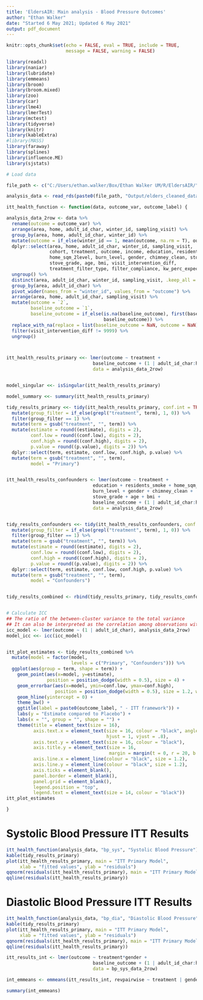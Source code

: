```yaml
---
title: 'EldersAIR: Main analysis - Blood Pressure Outcomes'
author: "Ethan Walker"
date: "Started 6 May 2021; Updated 6 May 2021"
output: pdf_document
---
```


```r
knitr::opts_chunk$set(echo = FALSE, eval = TRUE, include = TRUE,
                      message = FALSE, warning = FALSE)
```

```r
library(readxl)
library(naniar)
library(lubridate)
library(emmeans)
library(broom)
library(broom.mixed)
library(zoo)
library(car)
library(lme4)
library(lmerTest)
library(mctest)
library(tidyverse)
library(knitr)
library(kableExtra)
#library(MASS)
library(faraway)
library(splines)
library(influence.ME)
library(sjstats)
```

```r
# Load data

file_path <- c("C:/Users/ethan.walker/Box/Ethan Walker UM/R/EldersAIR/")

analysis_data <- read_rds(paste0(file_path, "Output/elders_cleaned_dataset_by_visit.rds")) 
```


```r
itt_health_function <- function(data, outcome_var, outcome_label) {

analysis_data_2row <- data %>% 
  rename(outcome = outcome_var) %>%  
  arrange(area, home, adult_id_char, winter_id, sampling_visit) %>% 
  group_by(area, home, adult_id_char, winter_id) %>% 
  mutate(outcome = if_else(winter_id == 1, mean(outcome, na.rm = T), outcome)) %>% 
  dplyr::select(area, home, adult_id_char, winter_id, sampling_visit, 
                cohort, treatment, outcome, income, education, residents_smoke, 
                home_sqm_2level, burn_level, gender, chimney_clean, stove_age, 
                stove_grade, age, bmi, visit_intervention_diff,
                treatment_filter_type, filter_compliance, kw_perc_expected) %>% 
  ungroup() %>% 
  distinct(area, adult_id_char, winter_id, sampling_visit, .keep_all = T) %>% 
  group_by(area, adult_id_char) %>% 
  pivot_wider(names_from = "winter_id", values_from = "outcome") %>% 
  arrange(area, home, adult_id_char, sampling_visit) %>% 
  mutate(outcome = `2`,
         baseline_outcome = `1`,
         baseline_outcome = if_else(is.na(baseline_outcome), first(baseline_outcome),
                                    baseline_outcome)) %>% 
  replace_with_na(replace = list(baseline_outcome = NaN, outcome = NaN)) %>% 
  filter(visit_intervention_diff != 9999) %>% 
  ungroup()



itt_health_results_primary <<- lmer(outcome ~ treatment +
                                baseline_outcome + (1 | adult_id_char:home:cohort:area), 
                                data = analysis_data_2row)


model_singular <<- isSingular(itt_health_results_primary)

model_summary <<- summary(itt_health_results_primary)

tidy_results_primary <<- tidy(itt_health_results_primary, conf.int = TRUE) %>% 
  mutate(group_filter = if_else(grepl("treatment", term), 1, 0)) %>% 
  filter(group_filter == 1) %>% 
  mutate(term = gsub("treatment", "", term)) %>% 
  mutate(estimate = round((estimate), digits = 2),
         conf.low = round((conf.low), digits = 2),
         conf.high = round((conf.high), digits = 2),
         p.value = round((p.value), digits = 2)) %>% 
  dplyr::select(term, estimate, conf.low, conf.high, p.value) %>% 
  mutate(term = gsub("treatment", "", term),
         model = "Primary") 


itt_health_results_confounders <- lmer(outcome ~ treatment + 
                                education + residents_smoke + home_sqm_2level +
                                burn_level + gender + chimney_clean + 
                                stove_grade + age + bmi + 
                                baseline_outcome + (1 | adult_id_char:home:cohort:area), 
                                data = analysis_data_2row)


tidy_results_confounders <<- tidy(itt_health_results_confounders, conf.int = TRUE) %>% 
  mutate(group_filter = if_else(grepl("treatment", term), 1, 0)) %>% 
  filter(group_filter == 1) %>% 
  mutate(term = gsub("treatment", "", term)) %>% 
  mutate(estimate = round((estimate), digits = 2),
         conf.low = round((conf.low), digits = 2),
         conf.high = round((conf.high), digits = 2),
         p.value = round((p.value), digits = 2)) %>% 
  dplyr::select(term, estimate, conf.low, conf.high, p.value) %>% 
  mutate(term = gsub("treatment", "", term),
         model = "Confounders") 


tidy_results_combined <- rbind(tidy_results_primary, tidy_results_confounders)


# Calculate ICC
## The ratio of the between-cluster variance to the total variance
## It can also be interpreted as the correlation among observations within the same cluster
icc_model <- lmer(outcome ~ (1 | adult_id_char), analysis_data_2row)
model_icc <<- icc(icc_model)


itt_plot_estimates <- tidy_results_combined %>%
  mutate(model = factor(model,
                        levels = c("Primary", "Confounders"))) %>% 
  ggplot(aes(group = term, shape = term)) +
    geom_point(aes(x=model, y=estimate), 
               position = position_dodge(width = 0.5), size = 4) +
    geom_errorbar(aes(x=model, ymin=conf.low, ymax=conf.high), 
                  position = position_dodge(width = 0.5), size = 1.2, width = 0.5) +
    geom_hline(yintercept = 0) +
    theme_bw() +  
    ggtitle(label = paste0(outcome_label, " - ITT framework")) +
    labs(y = "Estimate compared to Placebo") +
    labs(x = "", group = "", shape = "") +
    theme(title = element_text(size = 16), 
          axis.text.x = element_text(size = 16, colour = "black", angle = 45,
                                     hjust = 1, vjust = .8),
          axis.text.y = element_text(size = 16, colour = "black"),
          axis.title.y = element_text(size = 16,
                                      margin = margin(t = 0, r = 20, b = 0, l = 0)),
          axis.line.x = element_line(colour = "black", size = 1.2), 
          axis.line.y = element_line(colour = "black", size = 1.2), 
          axis.ticks = element_blank(), 
          panel.border = element_blank(), 
          panel.grid = element_blank(),
          legend.position = "top",
          legend.text = element_text(size = 14, colour = "black")) 
itt_plot_estimates

}
```

# Systolic Blood Pressure ITT Results
```r
itt_health_function(analysis_data, "bp_sys", "Systolic Blood Pressure")
kable(tidy_results_primary)
plot(itt_health_results_primary, main = "ITT Primary Model", 
     xlab = "fitted values", ylab = "residuals")
qqnorm(residuals(itt_health_results_primary), main = "ITT Primary Model")
qqline(residuals(itt_health_results_primary))
```

\pagebreak  

# Diastolic Blood Pressure ITT Results
```r
itt_health_function(analysis_data, "bp_dia", "Diastolic Blood Pressure")
kable(tidy_results_primary)
plot(itt_health_results_primary, main = "ITT Primary Model", 
     xlab = "fitted values", ylab = "residuals")
qqnorm(residuals(itt_health_results_primary), main = "ITT Primary Model")
qqline(residuals(itt_health_results_primary))
```

```r
itt_results_int <- lmer(outcome ~ treatment*gender +
                                baseline_outcome + (1 | adult_id_char:home:cohort:area), 
                                data = bp_sys_data_2row)

int_emmeans <- emmeans(itt_results_int, revpairwise ~ treatment | gender)

summary(int_emmeans)
```

